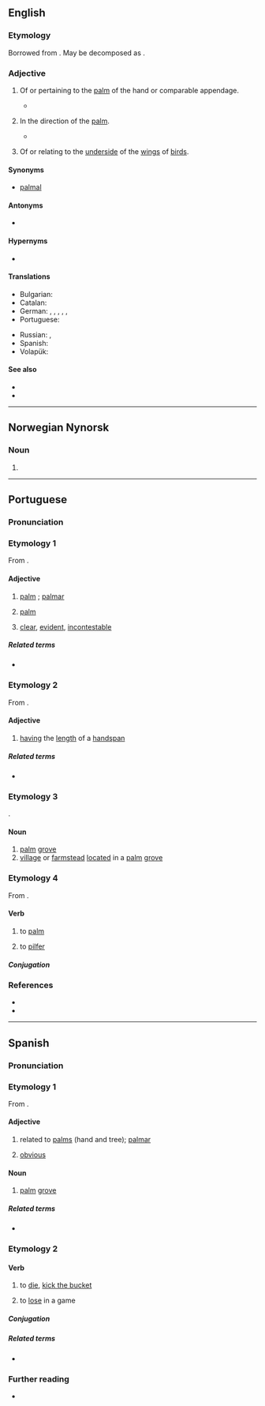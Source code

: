{{also|Pálmar}}
==English==

===Etymology===
Borrowed from {{bor|en|la|palmaris}}. May be decomposed as {{suffix|en|palm|ar}}.

===Adjective===
{{en-adj}}

# {{lb|en|anatomy|not comparable}} Of or pertaining to the [[palm]] of the hand or comparable appendage.
#* {{quote-journal|en|1988|May 20|Jack Clark|Touch of Death|Chicago Reader|url=https://securesite.chireader.com/cgi-bin/Archive/abridged2.bat?path=1988/880520/FNGRPRNT
|passage="A latent print on the '''palmar''' surface of our hands and the plantar surfaces of our foot is a scan that is entirely different from the scan on the rest of our bodies.}}
# {{lb|en|anatomy|and|medicine}} In the direction of the [[palm]].
#* {{quote-book|en|2002|John Gray Seiler|Essentials of Hand Surgery|url=http://books.google.com/books?id=Sy5vFiReInkC|isbn=0781735858|page=14
|passage=The long and ring superficialis tendons lie more '''palmar''' than the index and small.}}
# {{lb|en|zoology}} Of or relating to the [[underside]] of the [[wing]]s of [[bird]]s.

====Synonyms====
* {{sense|in the direction of the palm}} [[palmal]]

====Antonyms====
* {{sense|toward the palmar surface}} {{l|en|dorsal}}

====Hypernyms====
* {{l|en|volar}}

====Translations====
{{trans-top|of or pertaining to the palm of the hand}}
* Bulgarian: {{t|bg|дланов}}
* Catalan: {{t|ca|palmar}}
* German: {{qualifier|technical}} {{t+|de|palmar}}, {{qualifier|technical}} {{t|de|Palmar-}}, {{qualifier|technical}} {{t+|de|volar}}, {{t|de|handflächenseitig}}, {{t|de|hohlhandseitig}}, {{t|de|Hand-}}
* Portuguese: {{t+|pt|palmar}}
{{trans-mid}}
* Russian: {{t+|ru|ладо́нный}}, {{t|ru|пальма́рный}}
* Spanish: {{t+|es|palmar}}
* Volapük: {{t|vo|namakevik}}
{{trans-bottom}}

====See also====
* {{l|en|plantar}}
* {{l|en|ventral}}

----

==Norwegian Nynorsk==

===Noun===
{{head|nn|noun form|g=m}}

# {{inflection of|nn|palme||indef|p}}

----

==Portuguese==

===Pronunciation===
{{pt-IPA}}

===Etymology 1===
From {{af|pt|palma|-ar}}.

====Adjective====
{{pt-adj}}

# {{lb|pt|relational}} [[palm]] {{q|of the hand}}; [[palmar]]
# {{lb|pt|botany|relational}} [[palm]] {{q|tree}}
# {{lb|pt|figurative}} [[clear]], [[evident]], [[incontestable]]

=====Related terms=====
* {{l|pt|palma}}

===Etymology 2===
From {{af|pt|palmo|-ar}}.

====Adjective====
{{pt-adj}}

# [[have|having]] the [[length]] of a [[handspan]]

=====Related terms=====
* {{l|pt|palmo}}

===Etymology 3===
{{bor+|pt|la|palmāris||palm {{q|relational}}}}.

====Noun====
{{pt-noun|m}}

# [[palm]] [[grove]]
# [[village]] or [[farmstead]] [[locate]]d in a [[palm]] [[grove]]

===Etymology 4===
From {{af|pt|palma|-ar}}.

====Verb====
{{pt-verb}} {{tlb|pt|transitive}}

# to [[palm]] {{gl|to hide in one's palm}}
# {{lb|pt|colloquial}} to [[pilfer]]

=====Conjugation=====
{{pt-conj}}

===References===
* {{R:pt:Infopédia}}
* {{R:pt:Michaelis}}

----

==Spanish==

===Pronunciation===
{{es-IPA}}

===Etymology 1===
From {{der|es|la|palmāris}}.

====Adjective====
{{es-adj}}

# related to [[palm|palms]] (hand and tree); [[#English|palmar]]
# {{lb|es|figurative}} [[obvious]]
#: {{syn|es|palmario|claro}}

====Noun====
{{es-noun|m}}

# [[palm]] [[grove]]

=====Related terms=====
* {{l|es|palma}}

===Etymology 2===
{{der|es|LL.|palmāre}}

====Verb====
{{es-verb}}

# {{lb|es|colloquial}} to [[die]], [[kick the bucket]]
#: {{syn|es|cascarla|morir}}
# {{lb|es|colloquial}} to [[lose]] in a game

=====Conjugation=====
{{es-conj|nocomb=1}}

=====Related terms=====
* {{l|es|palma}}

===Further reading===
* {{R:es:DRAE}}